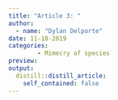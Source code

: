```yaml
---
title: "Article 3: "  
author: 
  - name: "Dylan Delporte"
date: 11-18-2019
categories:
        - Mimecry of species
preview: 
output:
  distill::distill_article:
    self_contained: false
---
```


